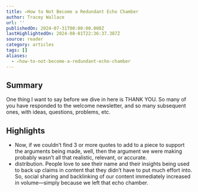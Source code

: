 ```yaml
---
title: ✍️How to Not Become a Redundant Echo Chamber
author: Tracey Wallace
url: ''
publishedOn: 2024-07-31T00:00:00.000Z
lastHighlightedOn: 2024-08-01T22:36:37.387Z
source: reader
category: articles
tags: []
aliases:
  - ✍️how-to-not-become-a-redundant-echo-chamber
---
```

## Summary

One thing I want to say before we dive in here is THANK YOU. So many of you have responded to the welcome newsletter, and so many subsequent ones, with ideas, questions, problems, etc.

## Highlights
- Now, if we couldn’t find 3 or more quotes to add to a piece to support the arguments being made, well, then the argument we were making probably wasn’t all that realistic, relevant, or accurate.
- distribution. People love to see their name and their insights being used to back up claims in content that they didn’t have to put much effort into. So, social sharing and backlinking of our content immediately increased in volume––simply because we left that echo chamber.
